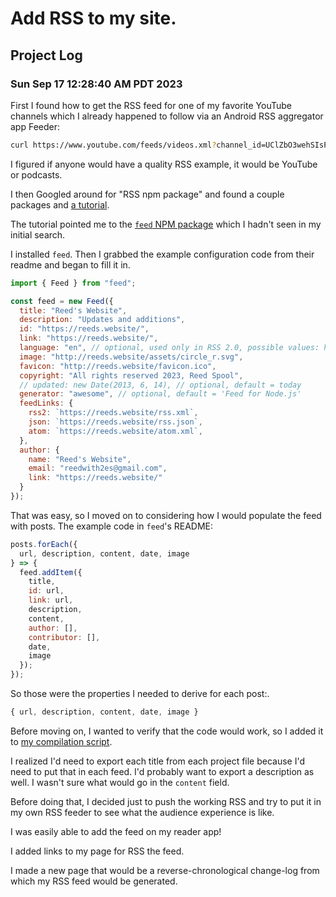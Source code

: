 # Add RSS to my site.

## Project Log

### Sun Sep 17 12:28:40 AM PDT 2023

First I found how to get the RSS feed for one of my favorite YouTube channels which I already happened to follow via an Android RSS aggregator app Feeder:

```sh
curl https://www.youtube.com/feeds/videos.xml?channel_id=UClZbO3wehSIsPUKLx_X5caw
```

I figured if anyone would have a quality RSS example, it would be YouTube or podcasts.

I then Googled around for "RSS npm package" and found a couple packages and [a tutorial](https://blog.logrocket.com/adding-rss-feed-next-js-app/).

The tutorial pointed me to the [`feed` NPM package](https://www.npmjs.com/package/feed) which I hadn't seen in my initial search.

I installed `feed`. Then I grabbed the example configuration code from their readme and began to fill it in.

```js
import { Feed } from "feed";

const feed = new Feed({
  title: "Reed's Website",
  description: "Updates and additions",
  id: "https://reeds.website/",
  link: "https://reeds.website/",
  language: "en", // optional, used only in RSS 2.0, possible values: http://www.w3.org/TR/REC-html40/struct/dirlang.html#langcodes
  image: "http://reeds.website/assets/circle_r.svg",
  favicon: "http://reeds.website/favicon.ico",
  copyright: "All rights reserved 2023, Reed Spool",
  // updated: new Date(2013, 6, 14), // optional, default = today
  generator: "awesome", // optional, default = 'Feed for Node.js'
  feedLinks: {
    rss2: `https://reeds.website/rss.xml`,
    json: `https://reeds.website/rss.json`,
    atom: `https://reeds.website/atom.xml`,
  },
  author: {
    name: "Reed's Website",
    email: "reedwith2es@gmail.com",
    link: "https://reeds.website/"
  }
});
```

That was easy, so I moved on to considering how I would populate the feed with posts. The example code in `feed`'s README:

```js
posts.forEach({
  url, description, content, date, image
} => {
  feed.addItem({
    title,
    id: url,
    link: url,
    description,
    content,
    author: [],
    contributor: [],
    date,
    image
  });
});
```

So those were the properties I needed to derive for each post:.

```js
{ url, description, content, date, image }
```

Before moving on, I wanted to verify that the code would work, so I added it to [my compilation script](https://github.com/reedspool/nakedjsx-site/blob/6bcaf25e60d2170a5bb9e132d2a93c9878163588/src/compile-all-posts-page.jsx#L1).

I realized I'd need to export each title from each project file because I'd need to put that in each feed. I'd probably want to export a description as well. I wasn't sure what would go in the `content` field.

Before doing that, I decided just to push the working RSS and try to put it in my own RSS feeder to see what the audience experience is like.

I was easily able to add the feed on my reader app!

<Future>I added links to my page for RSS the feed.</Future>

<Future>I made a new page that would be a reverse-chronological change-log from which my RSS feed would be generated.</Future>

